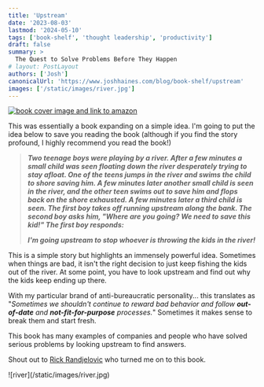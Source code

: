 ```yaml
---
title: 'Upstream'
date: '2023-08-03'
lastmod: '2024-05-10'
tags: ['book-shelf', 'thought leadership', 'productivity']
draft: false
summary: >
  The Quest to Solve Problems Before They Happen
# layout: PostLayout
authors: ['Josh']
canonicalUrl: 'https://www.joshhaines.com/blog/book-shelf/upstream'
images: ['/static/images/river.jpg']
---
```


<div className="mx-auto w-1/3">
  <a href="https://www.amazon.com/Upstream-Quest-Problems-Before-Happen/dp/1982134720">
    <img
      alt="book cover image and link to amazon"
      src="https://m.media-amazon.com/images/I/41czXAfMbDL._SY445_SX342_.jpg"
    />
  </a>
</div>

This was essentially a book expanding on a simple idea. I'm going to put the idea below to save you reading the book (although if you find the story profound, I highly recommend you read the book!)

> _**Two teenage boys were playing by a river. After a few minutes a small child was seen floating down the river desperately trying to stay afloat. One of the teens jumps in the river and swims the child to shore saving him. A few minutes later another small child is seen in the river, and the other teen swims out to save him and flops back on the shore exhausted. A few minutes later a third child is seen. The first boy takes off running upstream along the bank. The second boy asks him, "Where are you going? We need to save this kid!" The first boy responds:**_
>
> _**I'm going upstream to stop whoever is throwing the kids in the river!**_

This is a simple story but highlights an immensely powerful idea.
Sometimes when things are bad, it isn't the right decision to just keep fishing the kids out of the river.
At some point, you have to look upstream and find out why the kids keep ending up there.

With my particular brand of anti-bureaucratic personality... this translates as "_Sometimes we shouldn't continue to reward bad behavior and follow **out-of-date** and **not-fit-for-purpose** processes._" Sometimes it makes sense to break them and start fresh.

This book has many examples of companies and people who have solved serious problems by looking upstream to find answers.

Shout out to [Rick Randjelovic](https://www.linkedin.com/in/rick-randjelovic-559b2a1/) who turned me on to this book.

<div className="-mx-2 flex flex-wrap justify-center overflow-hidden xl:-mx-2">
  <div className="my-1 w-full overflow-hidden px-2 xl:my-1 xl:w-3/4 xl:px-2">
    ![river](/static/images/river.jpg)
  </div>
</div>
